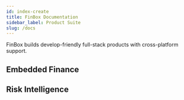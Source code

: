 ```yaml
---
id: index-create
title: FinBox Documentation 
sidebar_label: Product Suite 
slug: /docs
---
```




FinBox builds develop-friendly full-stack products with cross-platform support.

## Embedded Finance

<div class="row">

 <div class="col">
     <RedisCard 
        title="FinBox Embedded Finance Platform" 
        imgPath="recloud.png"
        description="Create database using Redis Enterprise Cloud" 
        preview="recloud.png"
        page="/embedded-finance/overview"
        />
 </div>

</div>

## Risk Intelligence

<div class="row">

 <div class="col">
     <RedisCard 
        title="DeviceConnect" 
        imgPath="recloud.png"
        description="Create database using Redis Enterprise Cloud" 
        preview="recloud.png"
        page="/device-connect/"
        />
 </div>


 <div class="col">
    <RedisCard 
        title="BankConnect" 
        description="Create Redis database on Heroku" 
        page="/bank-connect/overview"
        />
 </div>


 <div class="col">
    <RedisCard 
        title="CollectX" 
        description="Create Redis database on Azure Cache" 
        page="/create/azure"
        />
 </div>
</div>

 



